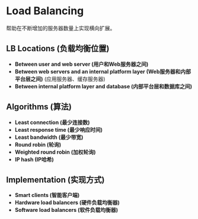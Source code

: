 # Load Balancing 
帮助在不断增加的服务器数量上实现横向扩展。

## LB Locations (负载均衡位置)
- **Between user and web server (用户和Web服务器之间)**
- **Between web servers and an internal platform layer (Web服务器和内部平台层之间)** (应用服务器、缓存服务器)
- **Between internal platform layer and database (内部平台层和数据库之间)**

## Algorithms (算法)
- **Least connection (最少连接数)**
- **Least response time (最少响应时间)**
- **Least bandwidth (最少带宽)**
- **Round robin (轮询)**
- **Weighted round robin (加权轮询)**
- **IP hash (IP哈希)**

## Implementation (实现方式)
- **Smart clients (智能客户端)**
- **Hardware load balancers (硬件负载均衡器)**
- **Software load balancers (软件负载均衡器)**